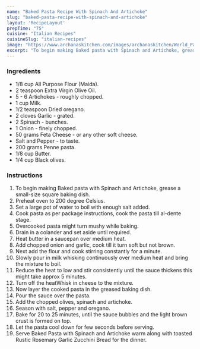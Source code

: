 ---
name: "Baked Pasta Recipe With Spinach And Artichoke"
slug: "baked-pasta-recipe-with-spinach-and-artichoke"
layout: 'RecipeLayout'
prepTime: "75"
cuisine: "Italian Recipes"
cuisineSlug: "italian-recipes"
image: "https://www.archanaskitchen.com/images/archanaskitchen/World_Pastas_Pizzas/Baked_Pasta_with_Spinach_and_Artichoke_Recipe.jpg"
excerpt: "To begin making Baked pasta with Spinach and Artichoke, grease a small-size square baking dish"
---

### Ingredients

- 1/8 cup All Purpose Flour (Maida).
- 2 teaspoon Extra Virgin Olive Oil.
- 5 - 6 Artichokes - roughly chopped.
- 1 cup Milk.
- 1/2 teaspoon Dried oregano.
- 2 cloves Garlic - grated.
- 2 Spinach - bunches.
- 1 Onion - finely chopped.
- 50 grams Feta Cheese - or any other soft cheese.
- Salt and Pepper - to taste.
- 200 grams Penne pasta.
- 1/8 cup Butter.
- 1/4 cup Black olives.

### Instructions

1. To begin making Baked pasta with Spinach and Artichoke, grease a small-size square baking dish.
1. Preheat oven to 200 degree Celsius.
1. Set a large pot of water to boil with enough salt added.
1. Cook pasta as per package instructions, cook the pasta till al-dente stage.
1. Overcooked pasta might turn mushy while baking.
1. Drain in a colander and set aside until required.
1. Heat butter in a saucepan over medium heat.
1. Add chopped onion and garlic, cook till it turn soft but not brown.
1. Next add the flour and cook stirring constantly for a minute.
1. Slowly pour in milk whisking continuously over medium heat and bring the mixture to boil.
1. Reduce the heat to low and stir consistently until the sauce thickens this might take approx 5 minutes.
1. Turn off the heatWhisk in cheese to the mixture.
1. Now layer the cooked pasta in the greased baking dish.
1. Pour the sauce over the pasta.
1. Add the chopped olives, spinach and artichoke.
1. Season with salt, pepper and oregano.
1. Bake for 20 to 25 minutes, until the sauce bubbles and the light brown crust is formed on top.
1. Let the pasta cool down for few seconds before serving.
1. Serve Baked Pasta with Spinach and Artichoke warm along with toasted Rustic Rosemary Garlic Zucchini Bread for the dinner.
